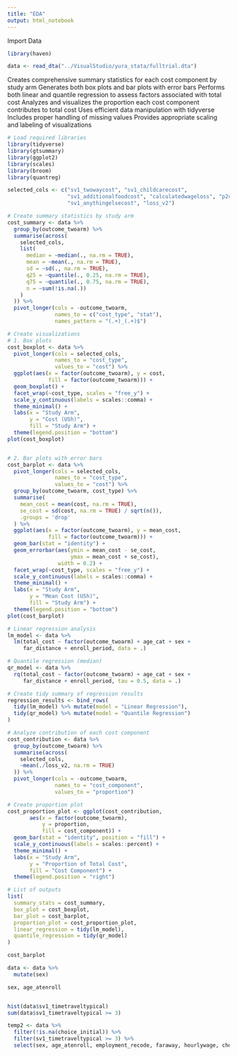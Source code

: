 ```yaml
---
title: "EDA"
output: html_notebook
---
```


Import Data
```r
library(haven)

data <- read_dta("../VisualStudio/yura_stata/fulltrial.dta")
```


Creates comprehensive summary statistics for each cost component by study arm
Generates both box plots and bar plots with error bars
Performs both linear and quantile regression to assess factors associated with total cost
Analyzes and visualizes the proportion each cost component contributes to total cost
Uses efficient data manipulation with tidyverse
Includes proper handling of missing values
Provides appropriate scaling and labeling of visualizations
```r
# Load required libraries
library(tidyverse)
library(gtsummary)
library(ggplot2)
library(scales)
library(broom)
library(quantreg)

selected_cols <- c("sv1_twowaycost", "sv1_childcarecost",
                   "sv1_additionalfoodcost", "calculatedwageloss", "p2cost",
                   "sv1_anythingelsecost", "loss_v2")

# Create summary statistics by study arm
cost_summary <- data %>%
  group_by(outcome_twoarm) %>%
  summarise(across(
    selected_cols,
    list(
      median = ~median(., na.rm = TRUE),
      mean = ~mean(., na.rm = TRUE),
      sd = ~sd(., na.rm = TRUE),
      q25 = ~quantile(., 0.25, na.rm = TRUE),
      q75 = ~quantile(., 0.75, na.rm = TRUE),
      n = ~sum(!is.na(.))
    )
  )) %>%
  pivot_longer(cols = -outcome_twoarm,
               names_to = c("cost_type", "stat"),
               names_pattern = "(.+)_(.+)$")

# Create visualizations
# 1. Box plots
cost_boxplot <- data %>%
  pivot_longer(cols = selected_cols,
               names_to = "cost_type",
               values_to = "cost") %>%
  ggplot(aes(x = factor(outcome_twoarm), y = cost, 
             fill = factor(outcome_twoarm))) +
  geom_boxplot() +
  facet_wrap(~cost_type, scales = "free_y") +
  scale_y_continuous(labels = scales::comma) +
  theme_minimal() +
  labs(x = "Study Arm",
       y = "Cost (USh)",
       fill = "Study Arm") +
  theme(legend.position = "bottom")
plot(cost_boxplot)


# 2. Bar plots with error bars
cost_barplot <- data %>%
  pivot_longer(cols = selected_cols,
               names_to = "cost_type",
               values_to = "cost") %>%
  group_by(outcome_twoarm, cost_type) %>%
  summarise(
    mean_cost = mean(cost, na.rm = TRUE),
    se_cost = sd(cost, na.rm = TRUE) / sqrt(n()),
    .groups = 'drop'
  ) %>%
  ggplot(aes(x = factor(outcome_twoarm), y = mean_cost, 
             fill = factor(outcome_twoarm))) +
  geom_bar(stat = "identity") +
  geom_errorbar(aes(ymin = mean_cost - se_cost, 
                    ymax = mean_cost + se_cost),
                width = 0.2) +
  facet_wrap(~cost_type, scales = "free_y") +
  scale_y_continuous(labels = scales::comma) +
  theme_minimal() +
  labs(x = "Study Arm",
       y = "Mean Cost (USh)",
       fill = "Study Arm") +
  theme(legend.position = "bottom")
plot(cost_barplot)

# Linear regression analysis
lm_model <- data %>%
  lm(total_cost ~ factor(outcome_twoarm) + age_cat + sex + 
     far_distance + enroll_period, data = .)

# Quantile regression (median)
qr_model <- data %>%
  rq(total_cost ~ factor(outcome_twoarm) + age_cat + sex + 
     far_distance + enroll_period, tau = 0.5, data = .)

# Create tidy summary of regression results
regression_results <- bind_rows(
  tidy(lm_model) %>% mutate(model = "Linear Regression"),
  tidy(qr_model) %>% mutate(model = "Quantile Regression")
)

# Analyze contribution of each cost component
cost_contribution <- data %>%
  group_by(outcome_twoarm) %>%
  summarise(across(
    selected_cols,
    ~mean(./loss_v2, na.rm = TRUE)
  )) %>%
  pivot_longer(cols = -outcome_twoarm,
               names_to = "cost_component",
               values_to = "proportion")

# Create proportion plot
cost_proportion_plot <- ggplot(cost_contribution, 
       aes(x = factor(outcome_twoarm), 
           y = proportion, 
           fill = cost_component)) +
  geom_bar(stat = "identity", position = "fill") +
  scale_y_continuous(labels = scales::percent) +
  theme_minimal() +
  labs(x = "Study Arm",
       y = "Proportion of Total Cost",
       fill = "Cost Component") +
  theme(legend.position = "right")

# List of outputs
list(
  summary_stats = cost_summary,
  box_plot = cost_boxplot,
  bar_plot = cost_barplot,
  proportion_plot = cost_proportion_plot,
  linear_regression = tidy(lm_model),
  quantile_regression = tidy(qr_model)
)
```

```r
cost_barplot
```




```r
data <- data %>%
  mutate(sex)

sex, age_atenroll


hist(data$sv1_timetraveltypical)
sum(data$sv1_timetraveltypical >= 3)

temp2 <- data %>%
  filter(!is.na(choice_initial)) %>%
  filter(sv1_timetraveltypical >= 3) %>%
  select(sex, age_atenroll, employment_recode, faraway, hourlywage, choice_initial, sv1_timetraveltypical)
```

